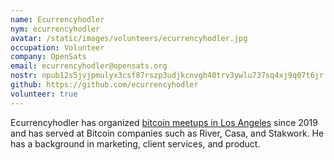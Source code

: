 ```yaml
---
name: Ecurrencyhodler
nym: ecurrencyhodler
avatar: /static/images/volunteers/ecurrencyhodler.jpg
occupation: Volunteer
company: OpenSats
email: ecurrencyhodler@opensats.org
nostr: npub12s5jvjpmulyx3csf87rszp3udjkcnvgh40trv3ywlu737sq4xj9q07t6jr
github: https://github.com/ecurrencyhodler
volunteer: true
---
```


Ecurrencyhodler has organized [bitcoin meetups in Los
Angeles](http://bitdevsla.org/) since 2019 and has served at Bitcoin companies
such as River, Casa, and Stakwork. He has a background in marketing, client
services, and product.
